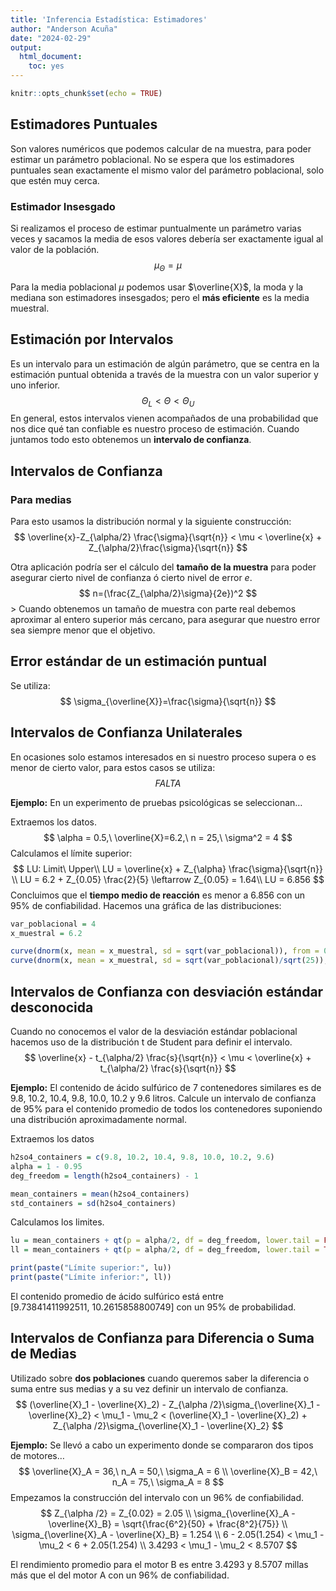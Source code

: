 ```yaml
---
title: 'Inferencia Estadística: Estimadores'
author: "Anderson Acuña"
date: "2024-02-29"
output: 
  html_document: 
    toc: yes
---
```


```r
knitr::opts_chunk$set(echo = TRUE)
```

## Estimadores Puntuales
Son valores numéricos que podemos calcular de na muestra, para poder estimar un parámetro poblacional. No se espera que los estimadores puntuales sean exactamente el mismo valor del parámetro poblacional, solo que estén muy cerca.

### Estimador Insesgado
Si realizamos el proceso de estimar puntualmente un parámetro varias veces y sacamos la media de esos valores debería ser exactamente igual al valor de la población.
$$
\mu_\Theta =\mu
$$

Para la media poblacional $\mu$ podemos usar $\overline{X}$, la moda y la mediana son estimadores insesgados; pero el **más eficiente** es la media muestral.

## Estimación por Intervalos
Es un intervalo para un estimación de algún parámetro, que se centra en la estimación puntual obtenida a través de la muestra con un valor superior y uno inferior.
$$
\Theta_L < \Theta < \Theta_U
$$
En general, estos intervalos vienen acompañados de una probabilidad que nos dice qué tan confiable es nuestro proceso de estimación. Cuando juntamos todo esto obtenemos un **intervalo de confianza**.

## Intervalos de Confianza

### Para medias
Para esto usamos la distribución normal y la siguiente construcción:
$$
\overline{x}-Z_{\alpha/2} \frac{\sigma}{\sqrt{n}} < \mu < \overline{x} + Z_{\alpha/2}\frac{\sigma}{\sqrt{n}}
$$

Otra aplicación podría ser el cálculo del **tamaño de la muestra** para poder asegurar cierto nivel de confianza ó cierto nivel de error $e$.
$$
n=(\frac{Z_{\alpha/2}\sigma}{2e})^2
$$
> Cuando obtenemos un tamaño de muestra con parte real debemos aproximar al entero superior más cercano, para asegurar que nuestro error sea siempre menor que el objetivo.

## Error estándar de un estimación puntual
Se utiliza:
$$
\sigma_{\overline{X}}=\frac{\sigma}{\sqrt{n}}
$$

## Intervalos de Confianza Unilaterales
En ocasiones solo estamos interesados en si nuestro proceso supera o es menor de cierto valor, para estos casos se utiliza:
$$
FALTA
$$

**Ejemplo:** En un experimento de pruebas psicológicas se seleccionan...

Extraemos los datos.
$$
\alpha = 0.5,\ \overline{X}=6.2,\ n = 25,\ \sigma^2 = 4
$$
Calculamos el límite superior:
$$
LU: Limit\ Upper\\
LU = \overline{x} + Z_{\alpha} \frac{\sigma}{\sqrt{n}} \\
LU = 6.2 + Z_{0.05} \frac{2}{5} \leftarrow Z_{0.05} = 1.64\\
LU = 6.856
$$
Concluimos que el **tiempo medio de reacción** es menor a 6.856 con un 95% de confiabilidad. Hacemos una gráfica de las distribuciones:
```r
var_poblacional = 4
x_muestral = 6.2

curve(dnorm(x, mean = x_muestral, sd = sqrt(var_poblacional)), from = 0, to = 12, ylim = c(0,1), col = "blue")
curve(dnorm(x, mean = x_muestral, sd = sqrt(var_poblacional)/sqrt(25)), col = "orange", add = TRUE)
```

## Intervalos de Confianza con desviación estándar desconocida

Cuando no conocemos el valor de la desviación estándar poblacional hacemos uso de la distribución t de Student para definir el intervalo.
$$
\overline{x} - t_{\alpha/2} \frac{s}{\sqrt{n}} <  \mu < \overline{x}  + t_{\alpha/2} \frac{s}{\sqrt{n}}
$$

**Ejemplo:** El contenido de ácido sulfúrico de 7 contenedores similares es de 9.8, 10.2, 10.4, 9.8, 10.0, 10.2 y 9.6 litros. Calcule un intervalo de confianza de 95% para el contenido promedio de todos los contenedores suponiendo una distribución aproximadamente normal.

Extraemos los datos
```r
h2so4_containers = c(9.8, 10.2, 10.4, 9.8, 10.0, 10.2, 9.6)
alpha = 1 - 0.95
deg_freedom = length(h2so4_containers) - 1

mean_containers = mean(h2so4_containers)
std_containers = sd(h2so4_containers)
```

Calculamos los limites.
```r
lu = mean_containers + qt(p = alpha/2, df = deg_freedom, lower.tail = FALSE) * std_containers / sqrt(length(h2so4_containers))
ll = mean_containers + qt(p = alpha/2, df = deg_freedom, lower.tail = TRUE) * std_containers / sqrt(length(h2so4_containers))

print(paste("Límite superior:", lu))
print(paste("Límite inferior:", ll))
```

El contenido promedio de ácido sulfúrico está entre $[9.73841411992511,\ 10.2615858800749]$ con un 95% de probabilidad.

## Intervalos de Confianza para Diferencia o Suma de Medias

Utilizado sobre **dos poblaciones** cuando queremos saber la diferencia o suma entre sus medias y a su vez definir un intervalo de confianza.
$$
(\overline{X}_1 - \overline{X}_2) - Z_{\alpha /2}\sigma_{\overline{X}_1 - \overline{X}_2} < \mu_1 - \mu_2 < (\overline{X}_1 - \overline{X}_2) + Z_{\alpha /2}\sigma_{\overline{X}_1 - \overline{X}_2}
$$

**Ejemplo:** Se llevó a cabo un experimento donde se compararon dos tipos de motores...
$$
\overline{X}_A = 36,\ n_A = 50,\ \sigma_A = 6 \\
\overline{X}_B = 42,\ n_A = 75,\ \sigma_A = 8
$$
Empezamos la construcción del intervalo con un 96% de confiabilidad.
$$
Z_{\alpha /2} = Z_{0.02} = 2.05 \\
\sigma_{\overline{X}_A - \overline{X}_B} = \sqrt{\frac{6^2}{50} + \frac{8^2}{75}} \\
\sigma_{\overline{X}_A - \overline{X}_B} = 1.254 \\
6 - 2.05(1.254) < \mu_1 - \mu_2 < 6 + 2.05(1.254) \\
3.4293 < \mu_1 - \mu_2 < 8.5707
$$

El rendimiento promedio para el motor B es entre 3.4293 y 8.5707 millas más que el del motor A con un 96% de confiabilidad.

















